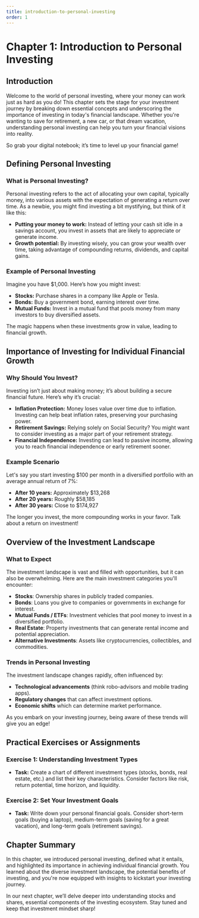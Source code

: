 ```yaml
---
title: introduction-to-personal-investing
order: 1
---
```


# Chapter 1: Introduction to Personal Investing

## Introduction

Welcome to the world of personal investing, where your money can work just as hard as you do! This chapter sets the stage for your investment journey by breaking down essential concepts and underscoring the importance of investing in today's financial landscape. Whether you're wanting to save for retirement, a new car, or that dream vacation, understanding personal investing can help you turn your financial visions into reality.

So grab your digital notebook; it’s time to level up your financial game!

## Defining Personal Investing

### What is Personal Investing?

Personal investing refers to the act of allocating your own capital, typically money, into various assets with the expectation of generating a return over time. As a newbie, you might find investing a bit mystifying, but think of it like this:

- **Putting your money to work:** Instead of letting your cash sit idle in a savings account, you invest in assets that are likely to appreciate or generate income. 
- **Growth potential:** By investing wisely, you can grow your wealth over time, taking advantage of compounding returns, dividends, and capital gains.

### Example of Personal Investing

Imagine you have $1,000. Here’s how you might invest:

- **Stocks:** Purchase shares in a company like Apple or Tesla.
- **Bonds:** Buy a government bond, earning interest over time.
- **Mutual Funds:** Invest in a mutual fund that pools money from many investors to buy diversified assets.

The magic happens when these investments grow in value, leading to financial growth.

## Importance of Investing for Individual Financial Growth 

### Why Should You Invest?

Investing isn’t just about making money; it’s about building a secure financial future. Here’s why it’s crucial:

- **Inflation Protection:** Money loses value over time due to inflation. Investing can help beat inflation rates, preserving your purchasing power.
- **Retirement Savings:** Relying solely on Social Security? You might want to consider investing as a major part of your retirement strategy.
- **Financial Independence:** Investing can lead to passive income, allowing you to reach financial independence or early retirement sooner.

### Example Scenario

Let's say you start investing $100 per month in a diversified portfolio with an average annual return of 7%:

- **After 10 years:** Approximately $13,268
- **After 20 years:** Roughly $58,185
- **After 30 years:** Close to $174,927

The longer you invest, the more compounding works in your favor. Talk about a return on investment!

## Overview of the Investment Landscape 

### What to Expect

The investment landscape is vast and filled with opportunities, but it can also be overwhelming. Here are the main investment categories you'll encounter:

- **Stocks**: Ownership shares in publicly traded companies.
- **Bonds**: Loans you give to companies or governments in exchange for interest.
- **Mutual Funds / ETFs**: Investment vehicles that pool money to invest in a diversified portfolio.
- **Real Estate**: Property investments that can generate rental income and potential appreciation.
- **Alternative Investments**: Assets like cryptocurrencies, collectibles, and commodities.

### Trends in Personal Investing 

The investment landscape changes rapidly, often influenced by:
- **Technological advancements** (think robo-advisors and mobile trading apps).
- **Regulatory changes** that can affect investment options.
- **Economic shifts** which can determine market performance.

As you embark on your investing journey, being aware of these trends will give you an edge!

## Practical Exercises or Assignments 

### Exercise 1: Understanding Investment Types

- **Task:** Create a chart of different investment types (stocks, bonds, real estate, etc.) and list their key characteristics. Consider factors like risk, return potential, time horizon, and liquidity.

### Exercise 2: Set Your Investment Goals

- **Task:** Write down your personal financial goals. Consider short-term goals (buying a laptop), medium-term goals (saving for a great vacation), and long-term goals (retirement savings). 

## Chapter Summary 

In this chapter, we introduced personal investing, defined what it entails, and highlighted its importance in achieving individual financial growth. You learned about the diverse investment landscape, the potential benefits of investing, and you're now equipped with insights to kickstart your investing journey.

In our next chapter, we’ll delve deeper into understanding stocks and shares, essential components of the investing ecosystem. Stay tuned and keep that investment mindset sharp!